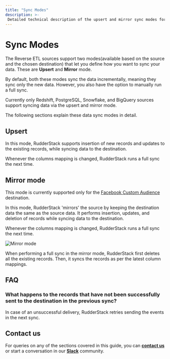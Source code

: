 ```yaml
---
title: "Sync Modes"
description: >-
 Detailed technical description of the upsert and mirror sync modes for the Reverse ETL sources.
---
```


# Sync Modes

The Reverse ETL sources support two modes(available based on the source and the chosen destination) that let you define how you want to sync your data. These are **Upsert** and **Mirror** mode.

<div class="infoBlock">

By default, both these modes sync the data incrementally, meaning they sync only the new data. However, you also have the option to manually run a full sync.
</div>

<div class="infoBlock">
Currently only Redshift, PostgreSQL, Snowflake, and BigQuery sources support syncing data via the upsert and mirror mode.
</div>

The following sections explain these data sync modes in detail.

## Upsert

In this mode, RudderStack supports insertion of new records and updates to the existing records, while syncing data to the destination.

<div class="infoBlock">

Whenever the columns mapping is changed, RudderStack runs a full sync the next time.
</div>

## Mirror mode

<div class="infoBlock">

This mode is currently supported only for the <a href="https://www.rudderstack.com/docs/destinations/advertising/fb-custom-audience/">Facebook Custom Audience</a> destination.
</div>

In this mode, RudderStack 'mirrors' the source by keeping the destination data the same as the source data. It performs insertion, updates, and deletion of records while syncing data to the destination. 

<div class="infoBlock">

Whenever the columns mapping is changed, RudderStack runs a full sync the next time.
</div>

<img src="../../assets/warehouse-actions-sources/sync-mirror-mode.png" alt="Mirror mode" />

<div class="infoBlock">

When performing a full sync in the mirror mode, RudderStack first deletes all the existing records. Then, it syncs the records as per the latest column mappings.
</div>

## FAQ

### What happens to the records that have not been successfully sent to the destination in the previous sync?

In case of an unsuccessful delivery, RudderStack retries sending the events in the next sync.

## Contact us

For queries on any of the sections covered in this guide, you can [**contact us**](mailto:%20docs@rudderstack.com) or start a conversation in our [**Slack**](https://rudderstack.com/join-rudderstack-slack-community) community.
